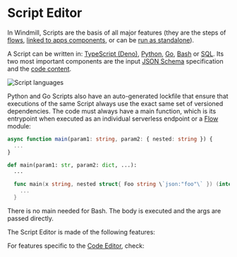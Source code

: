 
# Script Editor

In Windmill, Scripts are the basis of all major features (they are the steps of [flows](../getting_started/6_flows_quickstart/index.mdx), [linked to apps components](../apps/3_app-runnable-panel.mdx), or can be [run as standalone](../getting_started/8_trigger_scripts/index.mdx)).

A Script can be written in:
[TypeScript (Deno)](../getting_started/0_scripts_quickstart/1_typescript_quickstart/index.mdx),
[Python](../getting_started/0_scripts_quickstart/2_python_quickstart/index.mdx),
[Go](../getting_started/0_scripts_quickstart/3_go_quickstart/index.mdx),
[Bash](../getting_started/0_scripts_quickstart/4_bash_quickstart/index.mdx) or
[SQL](../getting_started/0_scripts_quickstart/5_sql_quickstart/index.mdx). Its
two most important components are the input [JSON Schema](../core_concepts/13_json_schema_and_parsing/index.md)
specification and the [code content](../code_editor/index.mdx).

![Script languages](../../static/images/script_languages.png "Script languages")

Python and Go Scripts also have an
auto-generated lockfile that ensure that executions of the same Script always
use the exact same set of versioned dependencies. The code must always have a
main function, which is its entrypoint when executed as an individual serverless
endpoint or a [Flow](../flows/1_flow_editor.mdx) module:

<Tabs className="unique-tabs">
<TabItem value="TypeScript" label="TypeScript" attributes={{className: "text-xs p-4 !mt-0 !ml-0"}}>

  ```typescript
  async function main(param1: string, param2: { nested: string }) {
  	...
  }
  ```

</TabItem>
<TabItem value="Python" label="Python" attributes={{className: "text-xs p-4 !mt-0 !ml-0"}}>

  ```python
  def main(param1: str, param2: dict, ...):
  	...
  ```

</TabItem>
<TabItem value="Go" label="Go" attributes={{className: "text-xs p-4 !mt-0 !ml-0"}}>

```go
  func main(x string, nested struct{ Foo string \`json:"foo"\` }) (interface{}, error) {
  	...
  }
  ```

</TabItem>
<TabItem value="Bash" label="Bash" attributes={{className: "text-xs p-4 !mt-0 !ml-0"}}>

There is no main needed for Bash. The body is executed and the args are passed directly.

</TabItem>
</Tabs>

<div class="grid grid-cols-2 gap-6 mb-4">
	<DocCard
		title="Scripts Quickstart"
		description="Start writing scripts in Python, TypeScript, Go, Bash and Sql."
		href="/docs/getting_started/scripts_quickstart"
	/>
    <DocCard
		title="JSON Schema and Parsing"
		description="JSON Schemas are used for defining the input specification for scripts and flows, and specifying resource types."
		href="/docs/core_concepts/json_schema_and_parsing"
    />
    <DocCard
		title="Auto-generated UIs"
		description="Windmill creates auto-generated user interfaces for scripts and flows based on their parameters."
		href="/docs/core_concepts/auto_generated_uis"
	/>
    <DocCard
		title="Triggering Scripts"
		description="Trigger flows on-demand, by schedule or on external events."
		href="/docs/getting_started/trigger_scripts"
	/>
</div>

The Script Editor is made of the following features:

<div class="grid grid-cols-2 gap-6 mb-4">
	<DocCard
		title="Settings"
		description="Each script has metadata & settings associated with it, enabling it to be defined and configured in depth."
		href="/docs/script_editor/settings"
	/>
    <DocCard
		title="Script Kinds"
		description="You can attach additional functionalities to Scripts by specializing them into specific Script kinds."
		href="/docs/script_editor/script_kinds"
	/>
    <DocCard
		title="Customize UI"
		description="Some arguments' types can be given advanced settings that will affect the inputs' auto-generated UI and JSON Schema."
		href="/docs/script_editor/customize_ui"
    />
    <DocCard
		title="Versioning"
		description="Windmill creates auto-generated user interfaces for scripts and flows based on their parameters."
		href="/docs/script_editor/versioning"
	/>
    <DocCard
		title="Worker Group Tag"
		description="Scripts can be assigned custom worker groups for efficient execution on different machines with varying specifications."
		href="/docs/script_editor/worker_group_tag"
	/>
	<DocCard
		title="Concurrency Limit"
		description="The Concurrency Limit feature allows you to define concurrency limits for scripts and inline scripts within flows."
		href="/docs/script_editor/concurrency_limit"
    />
	<DocCard
		title="Custom Environment Variables"
		description="In a self-hosted environment, Windmill allows you to set custom environment variables for your scripts."
		href="/docs/script_editor/custom_environment_variables"
	/>
	<DocCard
		title="Custom Response Code"
		description="For all sync run jobs endpoints, if the response contains a key `windmill_status_code` with a number value, that value will be used as the status code."
		href="/docs/script_editor/custom_response_code"
	/>
    <DocCard
		title="Multiplayer"
		description="The Multiplayer feature allows you to collaborate with team members on scripts simultaneously."
		href="/docs/script_editor/multiplayer"
	/>
    <DocCard
		title="Write Scripts on VS Code"
		description="The Windmill VS Code extension allows you to run your scripts and preview the output within VS Code."
		href="/docs/script_editor/vs_code_scripts"
	/>
</div>

For features specific to the [Code Editor](../code_editor/index.mdx), check:

<div class="grid grid-cols-2 gap-6 mb-4">
    <DocCard
		title="Code Editor"
		description="The code editor is Windmill's integrated development environment."
		href="/docs/code_editor"
	/>
</div>